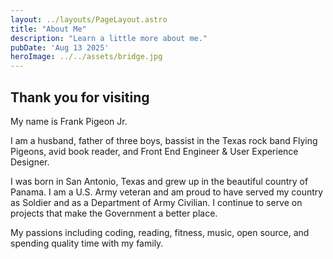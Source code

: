 ```yaml
---
layout: ../layouts/PageLayout.astro
title: "About Me"
description: "Learn a little more about me."
pubDate: 'Aug 13 2025'
heroImage: ../../assets/bridge.jpg
---
```


## Thank you for visiting

My name is Frank Pigeon Jr. 

I am a husband, father of three boys, bassist in the Texas rock band Flying Pigeons, avid book reader, and Front End Engineer & User Experience Designer. 

I was born in San Antonio, Texas and grew up in the beautiful country of Panama. I am a U.S. Army veteran and am proud to have served my country as Soldier and as a Department of Army Civilian. I continue to serve on projects that make the Government a better place.

My passions including coding, reading, fitness, music, open source, and spending quality time with my family.
